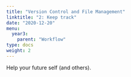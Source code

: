 ```yaml
---
title: "Version Control and File Management"
linktitle: "2: Keep track"
date: "2020-12-20"
menu:
  year3:
    parent: "Workflow"
type: docs
weight: 2
---
```


Help your future self (and others).